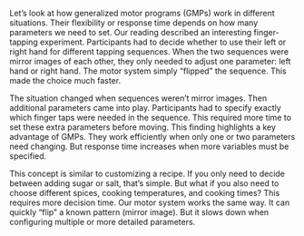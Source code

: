 Let's look at how generalized motor programs (GMPs) work in different situations. Their flexibility or response time depends on how many parameters we need to set. Our reading described an interesting finger-tapping experiment. Participants had to decide whether to use their left or right hand for different tapping sequences. When the two sequences were mirror images of each other, they only needed to adjust one parameter: left hand or right hand. The motor system simply "flipped" the sequence. This made the choice much faster.

The situation changed when sequences weren't mirror images. Then additional parameters came into play. Participants had to specify exactly which finger taps were needed in the sequence. This required more time to set these extra parameters before moving. This finding highlights a key advantage of GMPs. They work efficiently when only one or two parameters need changing. But response time increases when more variables must be specified.

This concept is similar to customizing a recipe. If you only need to decide between adding sugar or salt, that's simple. But what if you also need to choose different spices, cooking temperatures, and cooking times? This requires more decision time. Our motor system works the same way. It can quickly "flip" a known pattern (mirror image). But it slows down when configuring multiple or more detailed parameters.